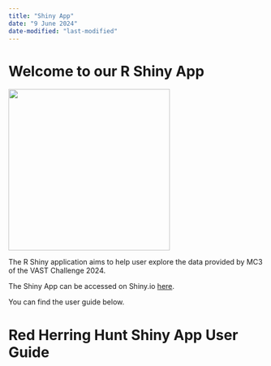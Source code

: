 ```yaml
---
title: "Shiny App"
date: "9 June 2024"
date-modified: "last-modified"
---
```


# Welcome to our R Shiny App

![](images/clipboard-4158208942.png){width="318"}

The R Shiny application aims to help user explore the data provided by MC3 of the VAST Challenge 2024.

The Shiny App can be accessed on Shiny.io [here](https://ytquek.shinyapps.io/G2_Submission/).

You can find the user guide below.

# Red Herring Hunt Shiny App User Guide
